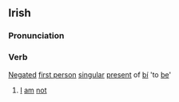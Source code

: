 ==Irish==
===Pronunciation===
{{IPA|[n&#690;iːl&#690;əm&#690;]}}
===Verb===
[[Negate]]d [[first person]] [[singular]] [[present]] of [[bí]] 'to [[be]]'
#[[I]] [[am]] [[not]]